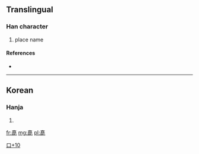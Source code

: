 ==Translingual==

===Han character===
{{Han char|rn=30|rad=口|as=10|sn=13|four=|canj=十一口心 (JMRP)}}

# place name

====References====
* {{Han ref|kx=0204.111|dj=0426.300|hdz=10665.091|uh=55ED|ud=21997}}

----

==Korean==

===Hanja===
{{ko-hanja|hangeul=[[짓]]|rv=jit|mr=chit}}

# {{defn|Korean|sort=口10}}

[[Category:Korean-only CJKV Characters|口+10]]

[[fr:嗭]]
[[mg:嗭]]
[[pl:嗭]]